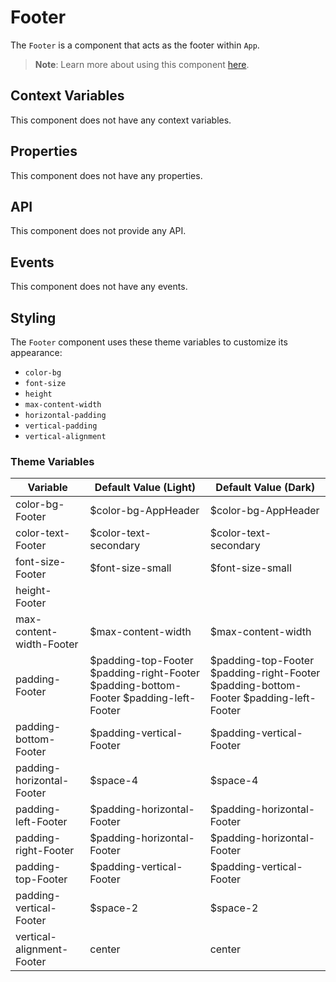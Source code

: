 # Footer

The `Footer` is a component that acts as the footer within `App`.

> **Note**: Learn more about using this component [here](../learning/app-component).

## Context Variables

This component does not have any context variables.

## Properties

This component does not have any properties.

## API

This component does not provide any API.

## Events

This component does not have any events.

## Styling

The `Footer` component uses these theme variables to customize its appearance:

- `color-bg`
- `font-size`
- `height`
- `max-content-width`
- `horizontal-padding`
- `vertical-padding`
- `vertical-alignment`

### Theme Variables

| Variable | Default Value (Light) | Default Value (Dark) |
| --- | --- | --- |
| color-bg-Footer | $color-bg-AppHeader | $color-bg-AppHeader |
| color-text-Footer | $color-text-secondary | $color-text-secondary |
| font-size-Footer | $font-size-small | $font-size-small |
| height-Footer |  |  |
| max-content-width-Footer | $max-content-width | $max-content-width |
| padding-Footer | $padding-top-Footer $padding-right-Footer $padding-bottom-Footer $padding-left-Footer | $padding-top-Footer $padding-right-Footer $padding-bottom-Footer $padding-left-Footer |
| padding-bottom-Footer | $padding-vertical-Footer | $padding-vertical-Footer |
| padding-horizontal-Footer | $space-4 | $space-4 |
| padding-left-Footer | $padding-horizontal-Footer | $padding-horizontal-Footer |
| padding-right-Footer | $padding-horizontal-Footer | $padding-horizontal-Footer |
| padding-top-Footer | $padding-vertical-Footer | $padding-vertical-Footer |
| padding-vertical-Footer | $space-2 | $space-2 |
| vertical-alignment-Footer | center | center |

